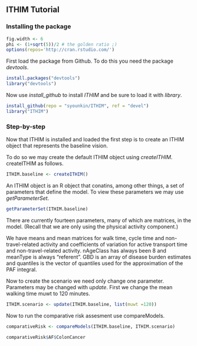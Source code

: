 ## ITHIM Tutorial

### Installing the package

```r
fig.width <- 6
phi <- (1+sqrt(5))/2 # the golden ratio ;)
options(repos='http://cran.rstudio.com/')
```

First load the package from Github.  To do this you need the package
_devtools_.

```r
install.packages("devtools")
library("devtools")
```

Now use _install\_github_ to install _ITHIM_ and be sure to load it with _library_.

```r
install_github(repo = "syounkin/ITHIM", ref = "devel")
library("ITHIM")
```

### Step-by-step

Now that ITHIM is installed and loaded the first step is to create an
ITHIM object that represents the baseline vision.

To do so we may create the default ITHIM object using _createITHIM_.
createITHIM as follows.

```r
ITHIM.baseline <- createITHIM()
```

An ITHIM object is an R object that conatins, among other things, a
set of parameters that define the model.  To view these parameters we
may use _getParameterSet_.

```r
getParameterSet(ITHIM.baseline)
```

There are currently fourteen parameters, many of which are matrices,
in the model.  (Recall that we are only using the physical activity
component.)

We have means and mean matrices for walk time, cycle time and
non-travel-related activity and coefficients of variation for active
transport time and non-travel-related activity.  nAgeClass has always
been 8 and meanType is always "referent".  GBD is an array of disease
burden estimates and quantiles is the vector of quantiles used for the
approximation of the PAF integral.

Now to create the scenario we need only change one parameter.
Parameters may be changed with _update_.  First we change the mean
walking time muwt to 120 minutes.

```r
ITHIM.scenario <- update(ITHIM.baseline, list(muwt =120))
```
Now to run the comparative risk assesment use compareModels.
```r
comparativeRisk <- compareModels(ITHIM.baseline, ITHIM.scenario)
```

```r
comparativeRisk$AF$ColonCancer
```
